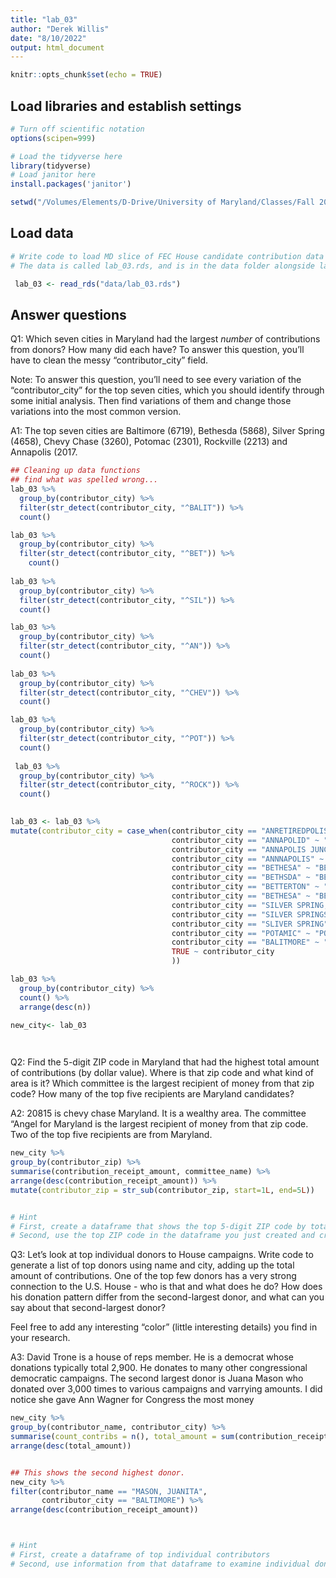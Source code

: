 ```yaml
---
title: "lab_03"
author: "Derek Willis"
date: "8/10/2022"
output: html_document
---
```


```r
knitr::opts_chunk$set(echo = TRUE)
```

## Load libraries and establish settings
```r
# Turn off scientific notation
options(scipen=999)

# Load the tidyverse here
library(tidyverse)
# Load janitor here
install.packages('janitor')

setwd("/Volumes/Elements/D-Drive/University of Maryland/Classes/Fall 2022/Data Journalism/Github Repository/Data_Journalism_2022_Fall/labs/lab_03/")

```

## Load data
```r
# Write code to load MD slice of FEC House candidate contribution data and call it md_contribs.
# The data is called lab_03.rds, and is in the data folder alongside lab_03.Rmd (this data notebook)

 lab_03 <- read_rds("data/lab_03.rds")

```

## Answer questions

Q1: Which seven cities in Maryland had the largest _number_ of contributions from donors? How many did each have? To answer this question, you'll have to clean the messy "contributor_city" field.

Note: To answer this question, you'll need to see every variation of the "contributor_city" for the top seven cities, which you should identify through some initial analysis. Then find variations of them and change those variations into the most common version.

A1: The top seven cities are Baltimore (6719), Bethesda (5868), Silver Spring (4658), Chevy Chase (3260), Potomac (2301), Rockville (2213) and Annapolis (2017. 
```r
## Cleaning up data functions
## find what was spelled wrong...
lab_03 %>% 
  group_by(contributor_city) %>% 
  filter(str_detect(contributor_city, "^BALIT")) %>%
  count()

lab_03 %>% 
  group_by(contributor_city) %>% 
  filter(str_detect(contributor_city, "^BET")) %>% 
    count()
  
lab_03 %>% 
  group_by(contributor_city) %>% 
  filter(str_detect(contributor_city, "^SIL")) %>%
  count()

lab_03 %>%
  group_by(contributor_city) %>% 
  filter(str_detect(contributor_city, "^AN")) %>% 
  count()
  
lab_03 %>% 
  group_by(contributor_city) %>% 
  filter(str_detect(contributor_city, "^CHEV")) %>% 
  count()  

lab_03 %>% 
  group_by(contributor_city) %>% 
  filter(str_detect(contributor_city, "^POT")) %>%
  count()
  
 lab_03 %>% 
  group_by(contributor_city) %>% 
  filter(str_detect(contributor_city, "^ROCK")) %>%
  count()

 
lab_03 <- lab_03 %>% 
mutate(contributor_city = case_when(contributor_city == "ANRETIREDPOLIS," ~ "ANNAPOLIS",
                                    contributor_city == "ANNAPOLID" ~ "ANNAPOLIS",
                                    contributor_city == "ANNAPOLIS JUNCTION" ~ "ANNAPOLIS",
                                    contributor_city == "ANNNAPOLIS" ~ "ANNAPOLIS",
                                    contributor_city == "BETHESA" ~ "BETHESDA",
                                    contributor_city == "BETHSDA" ~ "BETHESDA",
                                    contributor_city == "BETTERTON" ~ "BETHESDA",
                                    contributor_city == "BETHESA" ~ "BETHESDA",
                                    contributor_city == "SILVER SPRING, MD" ~ "SILVER SPRING",
                                    contributor_city == "SILVER SPRINGS" ~ "SILVER SPRING",
                                    contributor_city == "SLIVER SPRING" ~ "SILVER SPRING",
                                    contributor_city == "POTAMIC" ~ "POTOMAC",
                                    contributor_city == "BALITMORE" ~ "BALTIMORE",
                                    TRUE ~ contributor_city
                                    ))

lab_03 %>% 
  group_by(contributor_city) %>% 
  count() %>% 
  arrange(desc(n))

new_city<- lab_03

                      
```

Q2: Find the 5-digit ZIP code in Maryland that had the highest total amount of contributions (by dollar value). Where is that zip code and what kind of area is it? Which committee is the largest recipient of money from that zip code? How many of the top five recipients are Maryland candidates?

A2: 20815 is chevy chase Maryland. It is a wealthy area. The committee "Angel for Maryland is the largest recipient of money from that zip code. Two of the top five recipients are from Maryland.

```r
new_city %>% 
group_by(contributor_zip) %>% 
summarise(contribution_receipt_amount, committee_name) %>% 
arrange(desc(contribution_receipt_amount)) %>% 
mutate(contributor_zip = str_sub(contributor_zip, start=1L, end=5L)) 


# Hint
# First, create a dataframe that shows the top 5-digit ZIP code by total dollar amount
# Second, use the top ZIP code in the dataframe you just created and create a new dataframe that shows the committee that got the most money from that ZIP code.

```

Q3: Let's look at top individual donors to House campaigns. Write code to generate a list of top donors using name and city, adding up the total amount of contributions. One of the top few donors has a very strong connection to the U.S. House - who is that and what does he do? How does his donation pattern differ from the second-largest donor, and what can you say about that second-largest donor?

Feel free to add any interesting "color" (little interesting details) you find in your research.  

A3: David Trone is a house of reps member. He is a democrat whose donations typically total 2,900. He donates to many other congressional democratic campaigns. The second largest donor is Juana Mason who donated over 3,000 times to various campaigns and varrying amounts. I did notice she gave Ann Wagner for Congress the most money 

```r
new_city %>% 
group_by(contributor_name, contributor_city) %>%
summarise(count_contribs = n(), total_amount = sum(contribution_receipt_amount)) %>% 
arrange(desc(total_amount))


## This shows the second highest donor.
new_city %>% 
filter(contributor_name == "MASON, JUANITA",
       contributor_city == "BALTIMORE") %>% 
arrange(desc(contribution_receipt_amount))



# Hint
# First, create a dataframe of top individual contributors
# Second, use information from that dataframe to examine individual donations from the original md_contribs dataframe.

```
